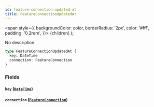 ```yaml
---
id: feature-connection-updated-at
title: FeatureConnectionUpdatedAt
---
```


<span
style={{
      backgroundColor: color,
      borderRadius: '2px',
      color: '#fff',
      padding: '0.2rem',
    }}>
{children}
</span>
);

No description

```graphql
type FeatureConnectionUpdatedAt {
  key: DateTime
  connection: FeatureConnection
}
```

### Fields

#### `key` ([`DateTime`](/v1/scalars/date-time))

#### `connection` ([`FeatureConnection`](/v1/objects/feature-connection))
